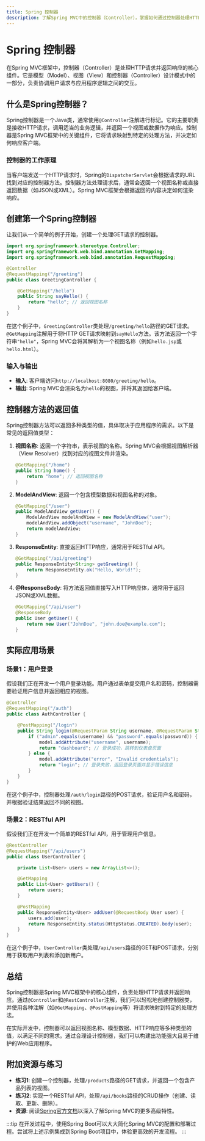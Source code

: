 ```yaml
---
title: Spring 控制器
description: 了解Spring MVC中的控制器（Controller），掌握如何通过控制器处理HTTP请求并返回响应。
---
```


# Spring 控制器

在Spring MVC框架中，控制器（Controller）是处理HTTP请求并返回响应的核心组件。它是模型（Model）、视图（View）和控制器（Controller）设计模式中的一部分，负责协调用户请求与应用程序逻辑之间的交互。

## 什么是Spring控制器？

Spring控制器是一个Java类，通常使用`@Controller`注解进行标记。它的主要职责是接收HTTP请求，调用适当的业务逻辑，并返回一个视图或数据作为响应。控制器是Spring MVC框架中的关键组件，它将请求映射到特定的处理方法，并决定如何响应客户端。

### 控制器的工作原理

当客户端发送一个HTTP请求时，Spring的`DispatcherServlet`会根据请求的URL找到对应的控制器方法。控制器方法处理请求后，通常会返回一个视图名称或直接返回数据（如JSON或XML）。Spring MVC框架会根据返回的内容决定如何渲染响应。

## 创建第一个Spring控制器

让我们从一个简单的例子开始，创建一个处理GET请求的控制器。

```java
import org.springframework.stereotype.Controller;
import org.springframework.web.bind.annotation.GetMapping;
import org.springframework.web.bind.annotation.RequestMapping;

@Controller
@RequestMapping("/greeting")
public class GreetingController {

    @GetMapping("/hello")
    public String sayHello() {
        return "hello"; // 返回视图名称
    }
}
```

在这个例子中，`GreetingController`类处理`/greeting/hello`路径的GET请求。`@GetMapping`注解用于将HTTP GET请求映射到`sayHello`方法。该方法返回一个字符串`"hello"`，Spring MVC会将其解析为一个视图名称（例如`hello.jsp`或`hello.html`）。

### 输入与输出

- **输入**: 客户端访问`http://localhost:8080/greeting/hello`。
- **输出**: Spring MVC会渲染名为`hello`的视图，并将其返回给客户端。

## 控制器方法的返回值

Spring控制器方法可以返回多种类型的值，具体取决于应用程序的需求。以下是常见的返回值类型：

1. **视图名称**: 返回一个字符串，表示视图的名称。Spring MVC会根据视图解析器（View Resolver）找到对应的视图文件并渲染。
   ```java
   @GetMapping("/home")
   public String home() {
       return "home"; // 返回视图名称
   }
   ```

2. **ModelAndView**: 返回一个包含模型数据和视图名称的对象。
   ```java
   @GetMapping("/user")
   public ModelAndView getUser() {
       ModelAndView modelAndView = new ModelAndView("user");
       modelAndView.addObject("username", "JohnDoe");
       return modelAndView;
   }
   ```

3. **ResponseEntity**: 直接返回HTTP响应，通常用于RESTful API。
   ```java
   @GetMapping("/api/greeting")
   public ResponseEntity<String> getGreeting() {
       return ResponseEntity.ok("Hello, World!");
   }
   ```

4. **@ResponseBody**: 将方法返回值直接写入HTTP响应体，通常用于返回JSON或XML数据。
   ```java
   @GetMapping("/api/user")
   @ResponseBody
   public User getUser() {
       return new User("JohnDoe", "john.doe@example.com");
   }
   ```

## 实际应用场景

### 场景1：用户登录

假设我们正在开发一个用户登录功能。用户通过表单提交用户名和密码，控制器需要验证用户信息并返回相应的视图。

```java
@Controller
@RequestMapping("/auth")
public class AuthController {

    @PostMapping("/login")
    public String login(@RequestParam String username, @RequestParam String password, Model model) {
        if ("admin".equals(username) && "password".equals(password)) {
            model.addAttribute("username", username);
            return "dashboard"; // 登录成功，跳转到仪表盘页面
        } else {
            model.addAttribute("error", "Invalid credentials");
            return "login"; // 登录失败，返回登录页面并显示错误信息
        }
    }
}
```

在这个例子中，控制器处理`/auth/login`路径的POST请求，验证用户名和密码，并根据验证结果返回不同的视图。

### 场景2：RESTful API

假设我们正在开发一个简单的RESTful API，用于管理用户信息。

```java
@RestController
@RequestMapping("/api/users")
public class UserController {

    private List<User> users = new ArrayList<>();

    @GetMapping
    public List<User> getUsers() {
        return users;
    }

    @PostMapping
    public ResponseEntity<User> addUser(@RequestBody User user) {
        users.add(user);
        return ResponseEntity.status(HttpStatus.CREATED).body(user);
    }
}
```

在这个例子中，`UserController`类处理`/api/users`路径的GET和POST请求，分别用于获取用户列表和添加新用户。

## 总结

Spring控制器是Spring MVC框架中的核心组件，负责处理HTTP请求并返回响应。通过`@Controller`和`@RestController`注解，我们可以轻松地创建控制器类，并使用各种注解（如`@GetMapping`、`@PostMapping`等）将请求映射到特定的处理方法。

在实际开发中，控制器可以返回视图名称、模型数据、HTTP响应等多种类型的值，以满足不同的需求。通过合理设计控制器，我们可以构建出功能强大且易于维护的Web应用程序。

## 附加资源与练习

- **练习1**: 创建一个控制器，处理`/products`路径的GET请求，并返回一个包含产品列表的视图。
- **练习2**: 实现一个RESTful API，处理`/api/books`路径的CRUD操作（创建、读取、更新、删除）。
- **资源**: 阅读[Spring官方文档](https://docs.spring.io/spring-framework/docs/current/reference/html/web.html)以深入了解Spring MVC的更多高级特性。

:::tip
在开发过程中，使用Spring Boot可以大大简化Spring MVC的配置和部署过程。尝试将上述示例集成到Spring Boot项目中，体验更高效的开发流程。
:::